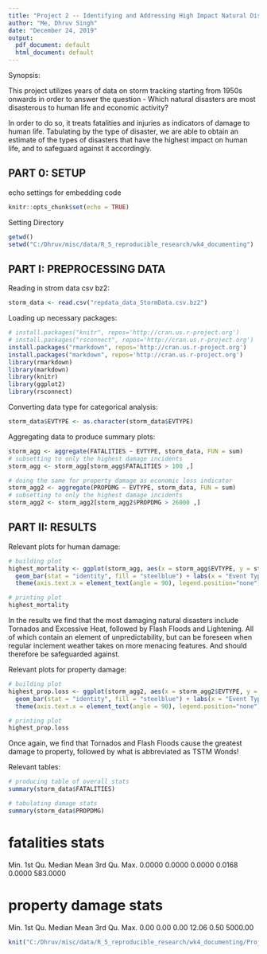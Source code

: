 ```yaml
---
title: "Project 2 -- Identifying and Addressing High Impact Natural Disasters"
author: "Me, Dhruv Singh"
date: "December 24, 2019"
output:
  pdf_document: default
  html_document: default
---
```


Synopsis: 

This project utilizes years of data on storm tracking starting from 1950s onwards in order to answer the question - Which natural disasters are most disasterous to human life and economic activity?

In order to do so, it treats fatalities and injuries as indicators of damage to human life. Tabulating by the type of disaster, we are able to obtain an estimate of the types of disasters that have the highest impact on human life, and to safeguard against it accordingly.

## PART 0: SETUP
echo settings for embedding code
```r
knitr::opts_chunk$set(echo = TRUE)
```

Setting Directory
```r
getwd()
setwd("C:/Dhruv/misc/data/R_5_reproducible_research/wk4_documenting")
```

## PART I: PREPROCESSING DATA
Reading in strom data csv bz2:
```r
storm_data <- read.csv("repdata_data_StormData.csv.bz2")
```

Loading up necessary packages:
```r
# install.packages("knitr", repos='http://cran.us.r-project.org')
# install.packages("rsconnect", repos='http://cran.us.r-project.org')
install.packages("rmarkdown", repos='http://cran.us.r-project.org')
install.packages("markdown", repos='http://cran.us.r-project.org')
library(rmarkdown)
library(markdown)
library(knitr)
library(ggplot2)
library(rsconnect)
```

Converting data type for categorical analysis:
```r
storm_data$EVTYPE <- as.character(storm_data$EVTYPE)
```

Aggregating data to produce summary plots:
```r
storm_agg <- aggregate(FATALITIES ~ EVTYPE, storm_data, FUN = sum)
# subsetting to only the highest damage incidents
storm_agg <- storm_agg[storm_agg$FATALITIES > 100 ,]

# doing the same for property damage as economic loss indicator
storm_agg2 <- aggregate(PROPDMG ~ EVTYPE, storm_data, FUN = sum)
# subsetting to only the highest damage incidents
storm_agg2 <- storm_agg2[storm_agg2$PROPDMG > 26000 ,]

```

## PART II: RESULTS
Relevant plots for human damage:
```r
# building plot
highest_mortality <- ggplot(storm_agg, aes(x = storm_agg$EVTYPE, y = storm_agg$FATALITIES)) + 
  geom_bar(stat = "identity", fill = "steelblue") + labs(x = "Event Type", y = "Fatalities", title = "Fatalities by Event Type") + 
  theme(axis.text.x = element_text(angle = 90), legend.position="none")

# printing plot
highest_mortality
```

In the results we find that the most damaging natural disasters include Tornados and Excessive Heat, followed by Flash Floods and Lightening. All of which contain an element of unpredictability, but can be foreseen when regular inclement weather takes on more menacing features. And should therefore be safeguarded against.

Relevant plots for property damage:
```r
# building plot
highest_prop.loss <- ggplot(storm_agg2, aes(x = storm_agg2$EVTYPE, y = storm_agg2$PROPDMG)) + 
  geom_bar(stat = "identity", fill = "steelblue") + labs(x = "Event Type", y = "Property Damage", title = "Property Damage by Event Type") + 
  theme(axis.text.x = element_text(angle = 90), legend.position="none")

# printing plot
highest_prop.loss
```

Once again, we find that Tornados and Flash Floods cause the greatest damage to property, followed by what is abbreviated as TSTM Wonds!

Relevant tables:
```r
# producing table of overall stats
summary(storm_data$FATALITIES)

# tabulating damage stats
summary(storm_data$PROPDMG)
```
# fatalities stats
  Min.  1st Qu.   Median     Mean  3rd Qu.     Max. 
0.0000   0.0000   0.0000   0.0168   0.0000 583.0000 

# property damage stats
Min. 1st Qu.  Median    Mean 3rd Qu.    Max. 
0.00    0.00    0.00   12.06    0.50 5000.00


```r
knit("C:/Dhruv/misc/data/R_5_reproducible_research/wk4_documenting/Project2.Rmd",output="C:/Dhruv/misc/data/R_5_reproducible_research/wk4_documenting/Project2.pdf")

```

